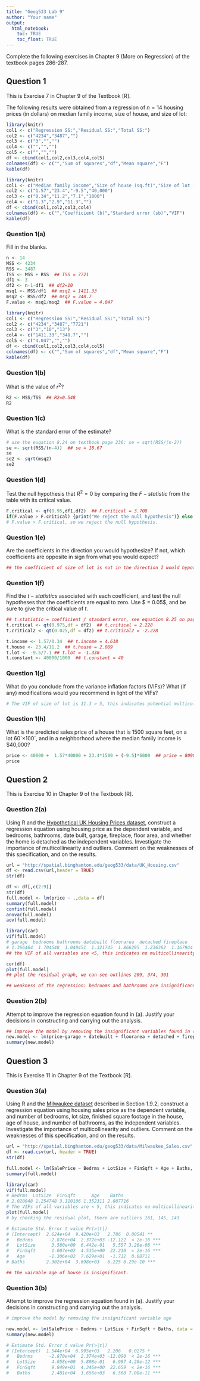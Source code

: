 ```yaml
---
title: "Geog533 Lab 9"
author: "Your name"
output: 
  html_notebook:
    toc: TRUE
    toc_float: TRUE
---
```


Complete the following exercises in Chapter 9 (More on Regression) of the textbook pages 286-287. 


## Question 1

This is Exercise 7 in Chapter 9 of the Textbook [R].

The following results were obtained from a regression of $n = 14$ housing prices (in dollars) on median family income, size of house, and size of lot:

```r
library(knitr)
col1 <- c("Regression SS:","Residual SS:","Total SS:")
col2 <- c("4234","3487","")
col3 <- c("3","","")
col4 <- c("","","")
col5 <- c("","","")
df <- cbind(col1,col2,col3,col4,col5)
colnames(df) <- c("","Sum of squares","df","Mean square","F")
kable(df)
```

```r
library(knitr)
col1 <- c("Median family income","Size of house (sq.ft)","Size of lot (sq.ft)","Constant")
col2 <- c("1.57","23.4","-9.5","40,000")
col3 <- c("0.34","11.2","7.1","1000")
col4 <- c("1.3","2.9","11.3","")
df <- cbind(col1,col2,col3,col4)
colnames(df) <- c("","Coefficient (b)","Standard error (sb)","VIF")
kable(df)
```


### Question 1(a)
Fill in the blanks.

```r
n <- 14
MSS <- 4234
RSS <- 3487
TSS <- MSS + RSS  ## TSS = 7721
df1 <- 3
df2 <- n-1-df1  ## df2=10
msq1 <- MSS/df1  ## msq1 = 1411.33
msq2 <- RSS/df2  ## msq2 = 348.7
F.value <- msq1/msq2  ## F.value = 4.047

library(knitr)
col1 <- c("Regression SS:","Residual SS:","Total SS:")
col2 <- c("4234","3487","7721")
col3 <- c("3","10","13")
col4 <- c("1411.33","348.7","")
col5 <- c("4.047","","")
df <- cbind(col1,col2,col3,col4,col5)
colnames(df) <- c("","Sum of squares","df","Mean square","F")
kable(df)

```


### Question 1(b)
What is the value of $r^2$? 

```r
R2 <- MSS/TSS  ## R2=0.548
R2
```


### Question 1(c)
What is the standard error of the estimate? 

```r
# use the euqation 8.24 on textbook page 236: se = sqrt(RSS/(n-2))
se <- sqrt(RSS/(n-4))  ## se = 18.67
se
se2 <- sqrt(msq2)
se2
```


### Question 1(d)
Test the null hypothesis that $R^2 = 0$ by comparing the $F-statistic$ from the table with its critical value. 
```r
F.critical <- qf(0.95,df1,df2)  ## F.critical = 3.708
if(F.value > F.critical) {print("We reject the null hypothesis")} else {"We accept the null hypothesis"}
# F.value > F.critical, so we reject the null hypothesis. 
```


### Question 1(e)
Are the coefficients in the direction you would hypothesize? If not, which coefficients are opposite in sign from what you would expect? 

```r
## the coefficient of size of lot is not in the direction I would hypothesis. 

```


### Question 1(f)
Find the $t-statistics$ associated with each coefficient, and test the null hypotheses that the coefficients are equal to zero. Use $ \alpha = 0.05$, and be sure to give the critical value of $t$. 

```r
## t.statistic = coefficient / standard error, see equation 8.25 on page 237
t.critical <- qt(0.975,df = df2)  ## t.critical = 2.228
t.critical2 <- qt(0.025,df = df2) ## t.critical2 = -2.228

t.income <- 1.57/0.34  ## t.income = 4.618
t.house <- 23.4/11.2  ## t.house = 2.089
t.lot <- -9.5/7.1 ## t.lot = -1.338
t.constant <- 40000/1000  ## t.constant = 40
```


### Question 1(g)
What do you conclude from the variance inflation factors (VIFs)? What (if any) modifications would you recommend in light of the VIFs? 

```r
# The VIF of size of lot is 11.3 > 5, this indicates potential multicollinearity. I recommend remove this size of lot variable

```


### Question 1(h)
What is the predicted sales price of a house that is 1500 square feet, on a lot 60´×100´, and in a neighborhood where the median family income is $40,000?

```r
price <- 40000 +  1.57*40000 + 23.4*1500 + (-9.5)*6000  ## price = 80900
price
```



## Question 2

This is Exercise 10 in Chapter 9 of the Textbook [R].

### Question 2(a)
Using R and the [Hypothetical UK Housing Prices dataset](http://spatial.binghamton.edu/geog533/data/UK_Housing.csv), construct a regression equation using housing price as the dependent variable, and bedrooms, bathrooms, date built, garage, fireplace, floor area, and whether the home is detached as the independent variables. Investigate the importance of multicollinearity and outliers. Comment on the weaknesses of this specification, and on the results. 

```r
url = "http://spatial.binghamton.edu/geog533/data/UK_Housing.csv"
df <- read.csv(url,header = TRUE)
str(df)

df <- df[,c(2:9)]
str(df)
full.model <- lm(price ~ .,data = df)
summary(full.model)
confint(full.model)
anova(full.model)
aov(full.model)

library(car)
vif(full.model)
# garage  bedrooms bathrooms datebuilt floorarea  detached fireplace 
# 1.366464  1.704548  1.040451  1.321745  1.866295  1.236362  1.167944 
## the VIF of all variables are <5, this indicates no multicollinearity

cor(df)
plot(full.model)
## plot the residual graph, we can see outlines 209, 374, 301

## weakness of the regression: bedrooms and bathrooms are insignificant.

```


### Question 2(b)
Attempt to improve the regression equation found in (a). Justify your decisions in constructing and carrying out the analysis.

```r
## improve the model by removing the insignificant variables found in (a)
new.model <- lm(price~garage + datebuilt + floorarea + detached + fireplace,data=df)
summary(new.model)
```



## Question 3

This is Exercise 11 in Chapter 9 of the Textbook [R].

### Question 3(a)

Using R and the [Milwaukee dataset](http://spatial.binghamton.edu/geog533/data/Milwaukee_Sales.csv) described in Section 1.9.2, construct a regression equation using housing sales price as the dependent variable, and number of bedrooms, lot size, finished square footage in the house, age of house, and number of bathrooms, as the independent variables. Investigate the importance of multicollinearity and outliers. Comment on the weaknesses of this specification, and on the results. 

```r
url = "http://spatial.binghamton.edu/geog533/data/Milwaukee_Sales.csv"
df <- read.csv(url, header = TRUE)
str(df)

full.model <- lm(SalePrice ~ Bedrms + LotSize + FinSqft + Age + Baths, data = df)
summary(full.model)

library(car)
vif(full.model)
# Bedrms  LotSize  FinSqft      Age    Baths 
# 2.020048 1.254748 3.110106 1.352311 2.087716 
# The VIFs of all variables are < 5, this indicates no multicollinearity
plot(full.model)
# by checking the residual plot, there are outliers 161, 145, 143

# Estimate Std. Error t value Pr(>|t|)    
# (Intercept)  2.624e+04  9.420e+03   2.786  0.00541 ** 
#   Bedrms      -2.876e+04  2.372e+03 -12.122  < 2e-16 ***
#   LotSize      3.580e+00  6.442e-01   5.557 3.26e-08 ***
#   FinSqft      1.007e+02  4.535e+00  22.210  < 2e-16 ***
#   Age         -1.306e+02  7.629e+01  -1.712  0.08711 .  
# Baths        2.302e+04  3.698e+03   6.225 6.29e-10 ***

## the vairable age of house is insignificant. 

```


### Question 3(b)
Attempt to improve the regression equation found in (a). Justify your decisions in constructing and carrying out the analysis.

```r
# improve the model by removing the insignificant variable age

new.model <- lm(SalePrice ~ Bedrms + LotSize + FinSqft + Baths, data = df)
summary(new.model)

# Estimate Std. Error t value Pr(>|t|)    
# (Intercept)  1.544e+04  6.995e+03   2.206   0.0275 *  
#   Bedrms      -2.870e+04  2.374e+03 -12.090  < 2e-16 ***
#   LotSize      4.058e+00  5.808e-01   6.987 4.28e-12 ***
#   FinSqft      9.849e+01  4.346e+00  22.659  < 2e-16 ***
#   Baths        2.401e+04  3.656e+03   6.568 7.08e-11 ***
```

